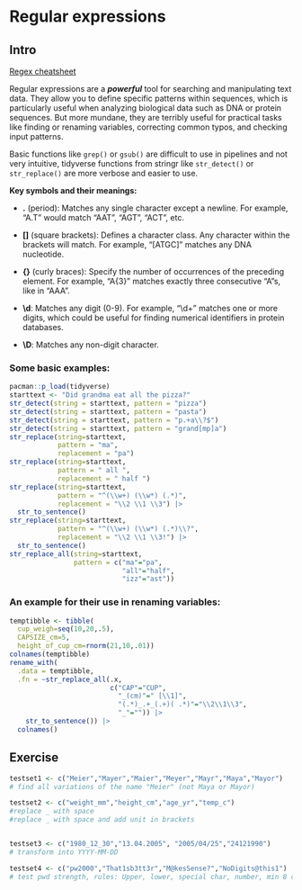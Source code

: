 # Regular expressions

## Intro

[Regex cheatsheet](https://rstudio.github.io/cheatsheets/regex.pdf)

Regular expressions are a ***powerful*** tool for searching and manipulating text data. They allow you to define specific patterns within sequences, which is particularly useful when analyzing biological data such as DNA or protein sequences. But more mundane, they are terribly useful for practical tasks like finding or renaming variables, correcting common typos, and checking input patterns.

Basic functions like `grep()` or `gsub()` are difficult to use in pipelines and not very intuitive, tidyverse functions from stringr like `str_detect()` or `str_replace()` are more verbose and easier to use.

**Key symbols and their meanings:**

-   **.** (period): Matches any single character except a newline. For example, "A.T" would match "AAT", "AGT", "ACT", etc.

-   **\[\]** (square brackets): Defines a character class. Any character within the brackets will match. For example, "\[ATGC\]" matches any DNA nucleotide.

-   **{}** (curly braces): Specify the number of occurrences of the preceding element. For example, "A{3}" matches exactly three consecutive "A"s, like in "AAA".

-   **\\d**: Matches any digit (0-9). For example, "\\d+" matches one or more digits, which could be useful for finding numerical identifiers in protein databases.

-   **\\D**: Matches any non-digit character.

### Some basic examples:

```r
pacman::p_load(tidyverse)
starttext <- "Did grandma eat all the pizza?"
str_detect(string = starttext, pattern = "pizza")
str_detect(string = starttext, pattern = "pasta")
str_detect(string = starttext, pattern = "p.+a\\?$")
str_detect(string = starttext, pattern = "grand[mp]a")
str_replace(string=starttext, 
            pattern = "ma", 
            replacement = "pa")
str_replace(string=starttext, 
            pattern = " all ", 
            replacement = " half ")
str_replace(string=starttext, 
            pattern = "^(\\w+) (\\w*) (.*)", 
            replacement = "\\2 \\1 \\3") |> 
  str_to_sentence()
str_replace(string=starttext, 
            pattern = "^(\\w+) (\\w*) (.*)\\?", 
            replacement = "\\2 \\1 \\3!") |> 
  str_to_sentence()
str_replace_all(string=starttext,
                pattern = c("ma"="pa",
                            "all"="half",
                            "izz"="ast"))

```

### An example for their use in renaming variables:

```r
temptibble <- tibble(
  cup_weigh=seq(10,20,.5),
  CAPSIZE_cm=5,
  height_of_cup_cm=rnorm(21,10,.01))
colnames(temptibble)  
rename_with(
  .data = temptibble,
  .fn = ~str_replace_all(.x,
                         c("CAP"="CUP",
                           "_(cm)"=" [\\1]",
                           "(.*)_.+_(.+)( .*)"="\\2\\1\\3",
                           "_"="")) |> 
    str_to_sentence()) |> 
  colnames()
```

## Exercise

```r
testset1 <- c("Meier","Mayer","Maier","Meyer","Mayr","Maya","Mayor")
# find all variations of the name "Meier" (not Maya or Mayor)

testset2 <- c("weight_mm","height_cm","age_yr","temp_c")
#replace _ with space
#replace _ with space and add unit in brackets


testset3 <- c("1980_12_30","13.04.2005", "2005/04/25","24121990")
# transform into YYYY-MM-DD

testset4 <- c("pw2000","That1sb3tt3r","M@kesSense?","NoDigits@this1")
# test pwd strength, rules: Upper, lower, special char, number, min 8 char long
```
